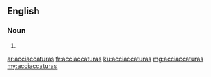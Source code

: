 ==English==

===Noun===
{{head|en|noun plural form}}

# {{plural of|acciaccatura|lang=en}}

[[ar:acciaccaturas]]
[[fr:acciaccaturas]]
[[ku:acciaccaturas]]
[[mg:acciaccaturas]]
[[my:acciaccaturas]]